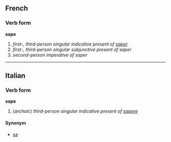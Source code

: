 ==French==
===Verb form===
'''sape'''

# ''first-, third-person singular indicative present of [[saper]]''
# ''first-, third-person singular subjunctive present of saper''
# ''second-person imperative of saper''

----

==Italian==
===Verb form===
'''sape'''

# (''archaic'') ''third-person singular indicative present of [[sapere]]''

====Synonym====
*[[sa]]